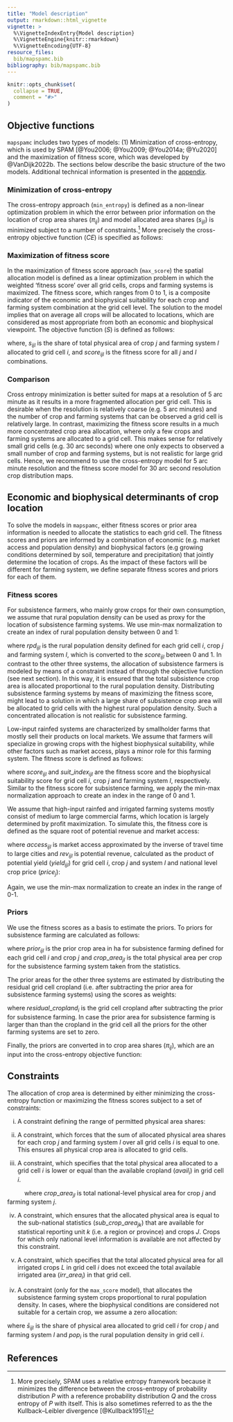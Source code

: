 ```yaml
---
title: "Model description"
output: rmarkdown::html_vignette
vignette: >
  %\VignetteIndexEntry{Model description}
  %\VignetteEngine{knitr::rmarkdown}
  %\VignetteEncoding{UTF-8}
resource_files:
  bib/mapspamc.bib
bibliography: bib/mapspamc.bib
---
```


```r
knitr::opts_chunk$set(
  collapse = TRUE,
  comment = "#>"
)
```


## Objective functions

`mapspamc` includes two types of models: (1) Minimization of cross-entropy, which is used by SPAM [@You2006; @You2009; @You2014a; @Yu2020] and the maximization of fitness score, which was developed by @VanDijk2022b. The sections below describe the basic structure of the two models. Additional technical information is presented in the [appendix](articles/appendix.html).


### Minimization of cross-entropy

The cross-entropy approach (`min_entropy`) is defined as a non-linear optimization problem in which the error between prior information on the location of crop area shares ($\pi_{ij}$) and model allocated area shares ($s_{ijl}$) is minimized subject to a number of constraints.^[More precisely, SPAM uses a relative entropy framework because it minimizes the difference between the cross-entropy of probability distribution $P$ with a reference probability distribution $Q$ and the cross entropy of $P$ with itself. This is also sometimes referred to as the the Kullback–Leibler divergence [@Kullback1951]] More precisely the cross-entropy objective function ($CE$) is specified as follows:

\begin{equation}
\min\ CE(s_{ijl}, \pi_{ijl})= \sum_{i} \sum_{j} \sum_{l}s_{ijl} \ lns_{ijl}- \sum_{i} \sum_{j} \sum_{l}s_{ijl} \ ln\pi_{ijl}
\end{equation}


### Maximization of fitness score

In the maximization of fitness score approach (`max_score`) the spatial allocation model is defined as a linear optimization problem in which the weighted 'fitness score' over all grid cells, crops and farming systems is maximized. The fitness score, which ranges from 0 to 1, is a composite indicator of the economic and biophysical suitability for each crop and farming system combination at the grid cell level. The solution to the model implies that on average all crops will be allocated to locations, which are considered as most appropriate from both an economic and biophysical viewpoint. The objective function ($S$) is defined as follows:

\begin{equation}
\max\ S(s_{ijl}, score_{ijl})= \sum_{i} \sum_{j} \sum_{l}s_{ijl} \times score_{ijl}
\end{equation}

where, $s_{ijl}$ is the share of total physical area of crop $j$ and farming system $l$ allocated to grid cell $i$, and $score_{ijl}$ is the fitness score for all $j$ and $l$ combinations.


### Comparison

Cross entropy minimization is better suited for maps at a resolution of 5 arc minute as it results in a more fragmented allocation per grid cell. This is desirable when the resolution is relatively coarse (e.g. 5 arc minutes) and the number of crop and farming systems that can be observed a grid cell is relatively large. In contrast, maximizing the fitness score results in a much more concentrated crop area allocation, where only a few crops and farming systems are allocated to a grid cell. This makes sense for relatively small grid cells (e.g. 30 arc seconds) where one only expects to observed a small number of crop and farming systems, but is not realistic for large grid cells. Hence, we recommend to use the cross-entropy model for 5 arc minute resolution and the fitness score model for 30 arc second resolution crop distribution maps. 


## Economic and biophysical determinants of crop location

To solve the models in `mapspamc`, either fitness scores or prior area information is needed to allocate the statistics to each grid cell. The fitness scores and priors are informed by a combination of economic (e.g. market access and population density) and biophysical factors (e.g growing conditions determined by soil, temperature and precipitation) that jointly determine the location of crops.  As the impact of these factors will be different for farming system, we define separate fitness scores and priors for each of them. 

### Fitness scores

For subsistence farmers, who mainly grow crops for their own consumption, we assume that rural population density can be used as proxy for the location of subsistence farming systems. We use min-max normalization to create an index of rural population density between 0 and 1:

\begin{equation}
score_{ijl} =  \frac{rpd_{ijl}-min(rpd_{ijl})}{max(rpd_{ijl})-min(rpd_{ijl})} \quad l = subsistence \quad \forall i\ \forall j
\end{equation}

where $rpd_{ijl}$ is the rural population density defined for each grid cell $i$, crop $j$ and farming system $l$, which is converted to the $score_{ijl}$ between 0 and 1. In contrast to the other three systems, the allocation of subsistence farmers is modeled by means of a constraint instead of through the objective function (see next section). In this way, it is ensured that the total subsistence crop area is allocated proportional to the rural population density. Distributing subsistence farming systems by means of maximizing the fitness score, might lead to a solution in which a large share of subsistence crop area will be allocated to grid cells with the highest rural population density. Such a concentrated allocation is not realistic for subsistence farming. 

Low-input rainfed systems are characterized by smallholder farms that mostly sell their products on local markets. We assume that farmers will specialize in growing crops with the highest biophysical suitability, while other factors such as market access, plays a minor role for this farming system. The fitness score is defined as follows:

\begin{equation}
score_{ijl} = \frac{suit\_index_{ijl}-min(suit\_index_{ijl})}{max(suit\_index_{ijl})-min(suit\_index_{ijl})} \quad l = low\ input \quad \forall i\ \forall j
\end{equation}

where $score_{ijl}$ and $suit\_index_{ijl}$ are the fitness score and the biophysical suitability score for grid cell $i$, crop $j$ and farming system $l$, respectively. Similar to the fitness score for subsistence farming, we apply the min-max normalization approach to create an index in the range of 0 and 1. 

We assume that high-input rainfed and irrigated farming systems mostly consist of medium to large commercial farms, which location is largely determined by profit maximization. To simulate this, the fitness core is defined as the square root of potential revenue and market access:

\begin{equation}
score_{ijl} =  \frac{\sqrt{access_{i} \times rev_{ijl}}-min(\sqrt{access_{i} \times rev_{ijl}})}{max(\sqrt{access_{i} \times rev_{ijl}})-min(\sqrt{access_{i} \times rev_{ijl}})} \quad l \in high\ input,\ irrigated \quad \forall i\ \forall j
\end{equation}

where $access_{ijl}$ is market access approximated by the inverse of travel time to large cities and $rev_{ijl}$ is potential revenue, calculated as the product of potential yield ($yield_{ijl}$) for grid cell $i$, crop $j$ and system $l$ and national level crop price ($price_j$): 

\begin{equation}
rev_{ijl} = pot\_yield_{ijl} \times price_{i}
\end{equation}

Again, we use the min-max normalization to create an index in the range of 0-1. 


### Priors

We use the fitness scores as a basis to estimate the priors. To priors for subsistence farming are calculated as follows: 

\begin{equation}
prior_{ijl} =\frac{score_{ijl}}{\sum_{j} \sum_{l}{score_{ijl}}} \times crop\_area_{jl}  \quad l = subsistence \quad \forall i\ \forall j
\end{equation}

where $prior_{ijl}$ is the prior crop area in ha for subsistence farming defined for each grid cell $i$ and crop $j$ and $crop\_area_{jl}$ is the total physical area per crop for the subsistence farming system taken from the statistics.

The prior areas for the other three systems are estimated by distributing the residual grid cell cropland (i.e. after subtracting the prior area for subsistence farming systems) using the scores as weights:

\begin{equation}
prior_{ijl} =  \frac{score_{ijl}}{\sum_{j} \sum_{l} score_{ijl}} \times residual\_cropland_{i}  \quad l \in low\ input,\ high\ input,\ irrigated \quad \forall i\ \forall j
\end{equation}

where $residual\_cropland_{i}$ is the grid cell cropland after subtracting the prior for subsistence farming. In case the prior area for subsistence farming is larger than than the cropland in the grid cell all the priors for the other farming systems are set to zero.

Finally, the priors are converted in to crop area shares ($\pi_{ij}$), which are an input into the cross-entropy objective function:

\begin{equation}
\pi_{ij} = \frac{prior_{ijl}}{\sum_{i}{prior_{ijl}}}
\end{equation}


## Constraints

The allocation of crop area is determined by either minimizing the cross-entropy function or maximizing the fitness scores subject to a set of constraints:

(i) A constraint defining the range of permitted physical area shares:

\begin{equation}
0 \leq s_{ijl} \leq 1
\end{equation}

(ii) A constraint, which forces that the sum of allocated physical area shares for each crop $j$ and farming system $l$ over all grid cells $i$ is equal to one. This ensures all physical crop area is allocated to grid cells. 

\begin{equation}
\sum_{i}s_{ij}=1 \qquad \forall j\ \forall l
\end{equation}

(iii) A constraint, which specifies that the total physical area allocated to a grid cell $i$ is lower or equal than the available cropland ($avail_{i}$) in grid cell $i$.     

\begin{equation}
\sum_{j} \sum_{l}crop\_area_{jl} \times s_{ijl} \leq avail_{i} \qquad \forall i
\end{equation}

&nbsp;&nbsp;&nbsp;&nbsp;&nbsp;&nbsp;&nbsp;&nbsp;&nbsp;&nbsp;where $crop\_area_{jl}$ is total national-level physical area for crop $j$ and farming system $j$. 

(iv) A constraint, which ensures that the allocated physical area is equal to the sub-national statistics ($sub\_crop\_area_{jk}$) that are available for statistical reporting unit $k$ (i.e. a region or province) and crops $J$. Crops for which only national level information is available are not affected by this constraint. 

\begin{equation}
\sum_{i \in k} \sum_{l}crop\_area_{jl} \times s_{ijl} = sub\_crop\_area_{jk} \qquad \forall j \in J\ \forall k
\end{equation}

(v) A constraint, which specifies that the total allocated physical area for all irrigated crops $L$ in grid cell $i$ does not exceed the total available irrigated area ($irr\_area_{i}$) in that grid cell. 

\begin{equation}
\sum_{j \in L}crop\_area_{jl} \times s_{ijl} \leq irr\_area_{i} \qquad \forall i
\end{equation}

(iv) A constraint (only for the `max_score` model), that allocates the subsistence farming system crops proportional to rural population density. In cases, where the biophysical conditions are considered not suitable for a certain crop, we assume a zero allocation:

\begin{equation}
\bar{s}_{ijl} = \frac{rur\_pop_i}{\sum_{i}{rur\_pop_i}} \quad l = subsistence \quad \forall i\ \forall j
\end{equation}

where $\bar{s}_{ijl}$ is the share of physical area allocated to grid cell $i$ for crop $j$ and farming system $l$ and $pop_i$ is the rural population density in grid cell $i$. 


## References
